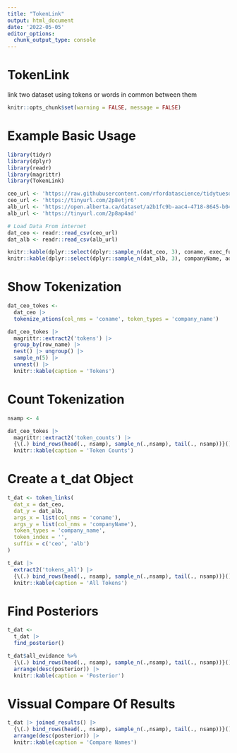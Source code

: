 ```yaml
---
title: "TokenLink"
output: html_document
date: '2022-05-05'
editor_options: 
  chunk_output_type: console
---
```




# TokenLink
link two dataset using tokens or words in common between them


```r
knitr::opts_chunk$set(warning = FALSE, message = FALSE) 


```

# Example Basic Usage

```r
library(tidyr)
library(dplyr)
library(readr)
library(magrittr)
library(TokenLink)

ceo_url <- 'https://raw.githubusercontent.com/rfordatascience/tidytuesday/master/data/2021/2021-04-27/departures.csv'
ceo_url <- 'https://tinyurl.com/2p8etjr6'
alb_url <- 'https://open.alberta.ca/dataset/a2b1fc9b-aac4-4718-8645-b0466ca5ec57/resource/3da9a7f9-bd34-48c0-841f-19c856b551ad/download/foodindustry.csv'
alb_url <- 'https://tinyurl.com/2p8ap4ad'

# Load Data From internet
dat_ceo <- readr::read_csv(ceo_url)
dat_alb <- readr::read_csv(alb_url)
```


```r
knitr::kable(dplyr::select(dplyr::sample_n(dat_ceo, 3), coname, exec_fullname), caption = "CEO Resignation data from tidy Tuesday", floating.environment="sidewaystable")
knitr::kable(dplyr::select(dplyr::sample_n(dat_alb, 3), companyName, address, town, province ), caption = "Some Dataset I found on Open Canada", floating.environment="sidewaystable")
```




# Show Tokenization
```r
dat_ceo_tokes <- 
  dat_ceo |> 
  tokenize_ations(col_nms = 'coname', token_types = 'company_name') 

dat_ceo_tokes |>
  magrittr::extract2('tokens') |> 
  group_by(row_name) |>
  nest() |> ungroup() |>
  sample_n(5) |>
  unnest() |>
  knitr::kable(caption = 'Tokens')
```

# Count Tokenization
```r
nsamp <- 4

dat_ceo_tokes |> 
  magrittr::extract2('token_counts') |> 
  {\(.) bind_rows(head(., nsamp), sample_n(.,nsamp), tail(., nsamp))}() |>
  knitr::kable(caption = 'Token Counts')
```


# Create a t_dat Object
```r
t_dat <- token_links(
  dat_x = dat_ceo,
  dat_y = dat_alb,
  args_x = list(col_nms = 'coname'),
  args_y = list(col_nms = 'companyName'),
  token_types = 'company_name',
  token_index = '',
  suffix = c('ceo', 'alb')
)

t_dat |>
  extract2('tokens_all') |>
  {\(.) bind_rows(head(., nsamp), sample_n(.,nsamp), tail(., nsamp))}() |>
  knitr::kable(caption = 'All Tokens')
```



# Find Posteriors
```r
t_dat <- 
  t_dat |> 
  find_posterior()

t_dat$all_evidance %>% 
  {\(.) bind_rows(head(., nsamp), sample_n(.,nsamp), tail(., nsamp))}() |>
  arrange(desc(posterior)) |>
  knitr::kable(caption = 'Posterior')
```



# Vissual Compare Of Results
```r
t_dat |> joined_results() |>
  {\(.) bind_rows(head(., nsamp), sample_n(.,nsamp), tail(., nsamp))}() |>
  arrange(desc(posterior)) |>
  knitr::kable(caption = 'Compare Names')
```
